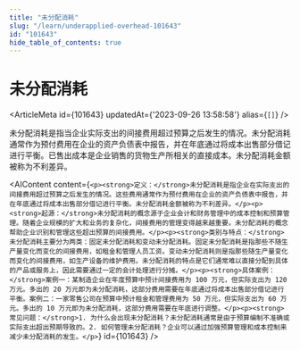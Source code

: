 ```yaml
---
title: "未分配消耗"
slug: "/learn/underapplied-overhead-101643"
id: "101643"
hide_table_of_contents: true
---
```



# 未分配消耗

<ArticleMeta id={101643} updatedAt={'2023-09-26 13:58:58'} alias={`[]`} />
<div className='border-solid border-b border-t-0 my-4 border-[var(--ifm-color-gray-300)]' />

未分配消耗是指当企业实际支出的间接费用超过预算之后发生的情况。未分配消耗通常作为预付费用在企业的资产负债表中报告，并在年底通过将成本出售部分借记进行平衡。已售出成本是企业销售的货物生产所相关的直接成本。未分配消耗金额被称为不利差异。

<AIContent content={`<p><strong>定义：</strong>未分配消耗是指企业在实际支出的间接费用超过预算之后发生的情况。这些费用通常作为预付费用在企业的资产负债表中报告，并在年底通过将成本出售部分借记进行平衡。未分配消耗金额被称为不利差异。</p><p><strong>起源：</strong>未分配消耗的概念源于企业会计和财务管理中的成本控制和预算管理。随着企业规模的扩大和业务的复杂化，间接费用的管理变得越来越重要。未分配消耗的概念帮助企业识别和管理这些超出预算的间接费用。</p><p><strong>类别与特点：</strong>未分配消耗主要分为两类：固定未分配消耗和变动未分配消耗。固定未分配消耗是指那些不随生产量变化而变化的间接费用，如租金和管理人员工资。变动未分配消耗则是指那些随生产量变化而变化的间接费用，如生产设备的维护费用。未分配消耗的特点是它们通常难以直接分配到具体的产品或服务上，因此需要通过一定的会计处理进行分摊。</p><p><strong>具体案例：</strong>案例一：某制造企业在年度预算中预计间接费用为 100 万元，但实际支出为 120 万元。多出的 20 万元即为未分配消耗，这部分费用需要在年底通过将成本出售部分借记进行平衡。案例二：一家零售公司在预算中预计租金和管理费用为 50 万元，但实际支出为 60 万元。多出的 10 万元即为未分配消耗，这部分费用需要在年底进行调整。</p><p><strong>常见问题：</strong>1. 为什么会出现未分配消耗？未分配消耗通常是由于预算编制不准确或实际支出超出预期导致的。2. 如何管理未分配消耗？企业可以通过加强预算管理和成本控制来减少未分配消耗的发生。</p>`} id={101643} />
